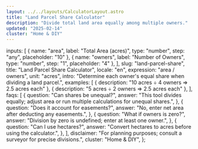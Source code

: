 ```yaml
---
layout: ../../layouts/CalculatorLayout.astro
title: "Land Parcel Share Calculator"
description: "Divide total land area equally among multiple owners."
updated: "2025-02-14"
cluster: "Home & DIY"
---
```



  inputs: [
    { name: "area", label: "Total Area (acres)", type: "number", step: "any", placeholder: "10" },
    { name: "owners", label: "Number of Owners", type: "number", step: "1", placeholder: "4" },
  ],
  slug: "land-parcel-share",
  title: "Land Parcel Share Calculator",
  locale: "en",
  expression: "area / owners",
  unit: "acres",
  intro: "Determine each owner's equal share when dividing a land parcel.",
  examples: [
    { description: "10 acres ÷ 4 owners ⇒ 2.5 acres each" },
    { description: "5 acres ÷ 2 owners ⇒ 2.5 acres each" },
  ],
  faqs: [
    {
      question: "Can shares be unequal?",
      answer: "This tool divides equally; adjust area or run multiple calculations for unequal shares.",
    },
    {
      question: "Does it account for easements?",
      answer: "No, enter net area after deducting any easements.",
    },
    {
      question: "What if owners is zero?",
      answer: "Division by zero is undefined; enter at least one owner.",
    },
    {
      question: "Can I use hectares?",
      answer: "Convert hectares to acres before using the calculator.",
    },
  ],
  disclaimer: "For planning purposes; consult a surveyor for precise divisions.",
  cluster: "Home & DIY",
};

<Calculator schema={schema} />

